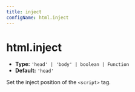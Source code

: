 ```yaml
---
title: inject
configName: html.inject
---
```


# html.inject

- **Type:** `'head' | 'body' | boolean | Function`
- **Default:** `'head'`

Set the inject position of the `<script>` tag.


<RsbuildConfig configName="html.inject" />
